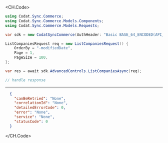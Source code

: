 
<CH.Code>
```csharp ListCompanies.cs
using Codat.Sync.Commerce;
using Codat.Sync.Commerce.Models.Components;
using Codat.Sync.Commerce.Models.Requests;

var sdk = new CodatSyncCommerce(AuthHeader: "Basic BASE_64_ENCODED(API_KEY)");

ListCompaniesRequest req = new ListCompaniesRequest() {
    OrderBy = "-modifiedDate",
    Page = 1,
    PageSize = 100,
};

var res = await sdk.AdvancedControls.ListCompaniesAsync(req);

// handle response
```
---

```json Example Response
  {
    "canBeRetried": "None",
    "correlationId": "None",
    "detailedErrorCode": 0,
    "error": "None",
    "service": "None",
    "statusCode": 0
  }
```
</CH.Code>
